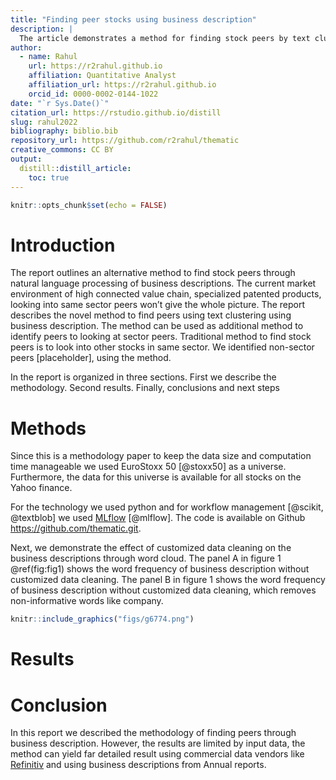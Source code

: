 ```yaml
---
title: "Finding peer stocks using business description"
description: |
  The article demonstrates a method for finding stock peers by text clustering on the business descriptions of securities.
author:
  - name: Rahul
    url: https://r2rahul.github.io
    affiliation: Quantitative Analyst
    affiliation_url: https://r2rahul.github.io
    orcid_id: 0000-0002-0144-1022 
date: "`r Sys.Date()`"
citation_url: https://rstudio.github.io/distill
slug: rahul2022
bibliography: biblio.bib
repository_url: https://github.com/r2rahul/thematic
creative_commons: CC BY
output:
  distill::distill_article:
    toc: true
---
```


```r
knitr::opts_chunk$set(echo = FALSE)
```

# Introduction
The report outlines an alternative method to find stock peers through natural language processing of business descriptions. The current market environment of high connected value chain, specialized patented products, looking into same sector peers won't give the whole picture. The report describes the novel method to find peers using text clustering using business description. The method can be used as additional method to identify peers to looking at sector peers. Traditional method to find stock peers is to look into other stocks in same sector. We identified non-sector peers [placeholder], using the method. 

In the report is organized in three sections. First we describe the methodology.  Second results. Finally, conclusions and next steps

# Methods

Since this is a methodology paper to keep the data size and computation time manageable we used EuroStoxx 50 [@stoxx50] as a universe. Furthermore, the data for this universe is available for all stocks on the Yahoo finance. 

For the technology we used python and for workflow management [@scikit, @textblob] we used [MLflow](https://www.mlflow.org/) [@mlflow]. The code is available on Github [https://github.com/thematic.git](https://github.com/thematic.git). 


Next, we demonstrate the effect of customized data cleaning on the business descriptions through word cloud. The panel A in figure 1 \@ref(fig:fig1) shows the word frequency of business description without customized data cleaning. The panel B in figure 1 shows the word frequency of business description without customized data cleaning, which removes non-informative words like company. 

```r
knitr::include_graphics("figs/g6774.png")
```

 
# Results

# Conclusion

In this report we described the methodology of finding peers through business description. However, the results are limited by input data, the method can yield far detailed result using commercial data vendors like [Refinitiv](https://www.refinitiv.com/en) and using business descriptions from Annual reports.  

